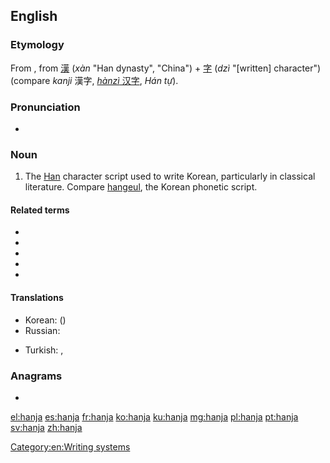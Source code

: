 {{also|Hanja}}
==English==
{{wikipedia}}

===Etymology===
From {{etyl|ko|en}} {{ko-inline|한자|hanja|Chinese characters|漢字}}, from {{etyl|ltc|en}} [[漢]] (''xàn'' "Han dynasty", "China") + [[字]] (''dzì'' "[written] character") (compare {{etyl|ja|-}} ''kanji'' 漢字, {{etyl|cmn|-}} [[汉字|''hànzì'' 汉字]], {{etyl|vi|-}} ''Hán tự'').

===Pronunciation===
* {{a|US}} {{IPA|/ˈhɑn.dʒə/|/ˈhɑn.dʒɑ/|lang=en}}

===Noun===
{{en-noun|hanja}}

# The [[Han]] character script used to write Korean, particularly in classical literature. Compare [[hangeul]], the Korean phonetic script. <!-- note that current academic writing often contains large quantities of hanja, it is hardly out of use! -->

====Related terms====
* {{l|en|hanjaeo}}
* {{l|en|hanmun}}
* {{l|en|hanzi}}
* {{l|en|kanji}}
* {{l|en|Hán tự}}

====Translations====
{{trans-top|Han character script used to write Korean}}
* Korean: {{t+|ko|한자|sc=Hang}} ({{t+|ko|漢字|sc=Hang}})
* Russian: {{t|ru|ханча́|f}}
{{trans-mid}}
* Turkish: {{t|tr|hanca}}, {{t|tr|hanja}}
{{trans-bottom}}

===Anagrams===
* {{l|en|Jahan}}

[[Category:en:Writing systems]]

[[el:hanja]]
[[es:hanja]]
[[fr:hanja]]
[[ko:hanja]]
[[ku:hanja]]
[[mg:hanja]]
[[pl:hanja]]
[[pt:hanja]]
[[sv:hanja]]
[[zh:hanja]]